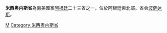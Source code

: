 {{Otheruses
|subject=阿根廷的一個省
|other=巴拉圭的一個省
|米西奧內斯省 (巴拉圭)
}}
{{Infobox Province AR
|province = 米西奥内斯省
|native_name = Misiones
|image_flag = [[File:Flag_of_Misiones.svg|border]]
|image_seal=[[File:Escudo_de_la_Provincia_de_Misiones.svg|100px]]
|capital =[[File:Bandera_de_Posadas_(Misiones).svg|22px]] [[波萨达斯|波萨达斯]]
|area = 29,801
|population = 965,522 (2001)
|density = 32.4
|governor = Eng. Carlos Rovira
|demonym = ''Misionero''
|comments =
|iso3166_2=N
}} 
'''米西奥内斯省'''為南美國家[[阿根廷|阿根廷]]二十三省之一，位於阿根廷東北部。省会[[波萨达斯|波萨达斯]]。
{{Commons+cat|Provincia de Misiones|米西奧內斯省|Misiones Province|position=left}}
{{阿根廷行政區劃}}

[[Category:阿根廷省份|M]]
[[Category:米西奥内斯省|Category:米西奥内斯省]]